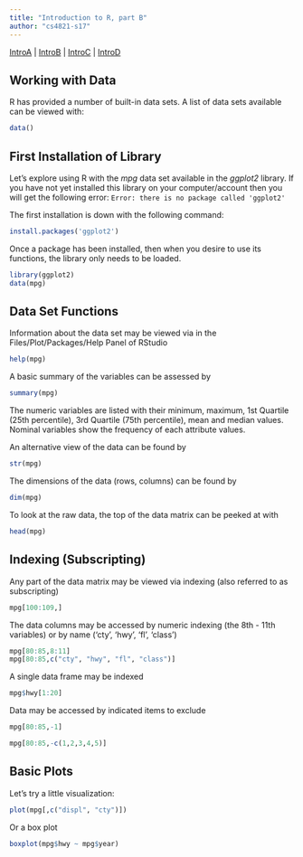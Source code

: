 ```yaml
---
title: "Introduction to R, part B"
author: "cs4821-s17"
---
```


[IntroA](introA.html) | [IntroB](introB.html) | [IntroC](introC.html) | [IntroD](introD.html)


## Working with Data 

R has provided a number of built-in data sets.  A list of data sets available can be viewed with:

```r
data()
```


## First Installation of Library

Let's explore using R with the _mpg_ data set available in the _ggplot2_ library.  If you have not yet installed this library on your computer/account then you will get the following error: `Error: there is no package called 'ggplot2'`

The first installation is down with the following command:

```r
install.packages('ggplot2')
```

Once a package has been installed, then when you desire to use its functions, the library only needs to be loaded. 

```r
library(ggplot2)
data(mpg)
```

## Data Set Functions

Information about the data set may be viewed via in the Files/Plot/Packages/Help Panel of RStudio
```r
help(mpg)
```

A basic summary of the variables can be assessed by
```r
summary(mpg)
```

The numeric variables are listed with their minimum, maximum, 1st Quartile (25th percentile), 3rd Quartile (75th percentile), mean and median values.  Nominal variables show the frequency of each attribute values.

An alternative view of the data can be found by
```r
str(mpg)
```

The dimensions of the data (rows, columns) can be found by
```r
dim(mpg)
```

To look at the raw data, the top of the data matrix can be peeked at with
```r
head(mpg)
```

## Indexing (Subscripting)

Any part of the data matrix may be viewed via indexing (also referred to as subscripting)
```r
mpg[100:109,]
```

The data columns may be accessed by numeric indexing (the 8th - 11th variables) or by name ('cty', 'hwy', 'fl', 'class')
```r
mpg[80:85,8:11]
mpg[80:85,c("cty", "hwy", "fl", "class")]
```

A single data frame may be indexed
```r
mpg$hwy[1:20]
```

Data may be accessed by indicated items to exclude
```r
mpg[80:85,-1]
```

```r
mpg[80:85,-c(1,2,3,4,5)]
```


## Basic Plots

Let's try a little visualization:
```r
plot(mpg[,c("displ", "cty")])
```

Or a box plot
```r
boxplot(mpg$hwy ~ mpg$year)
```

